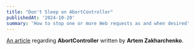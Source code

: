 ```yaml
---
title: "Don't Sleep on AbortController"
publishedAt: '2024-10-20'
summary: 'How to stop one or more Web requests as and when desired'
---
```


[An article](https://kettanaito.com/blog/dont-sleep-on-abort-controller) regarding **AbortController** written by **Artem Zakharchenko**.
